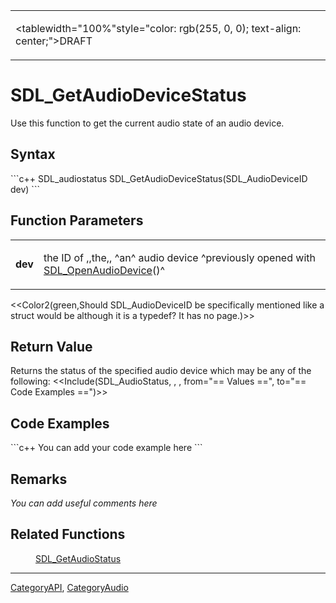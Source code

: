 <!-- pragma section-numbers off -->
<!-- pragma disable-camelcase -->
{|
|<tablewidth="100%"style="color: rgb(255, 0, 0); text-align: center;">DRAFT
|}

= SDL_GetAudioDeviceStatus =
Use this function to get the current audio state of an audio device.


== Syntax ==
```c++
SDL_audiostatus SDL_GetAudioDeviceStatus(SDL_AudioDeviceID dev)
```

== Function Parameters ==
{|
|'''dev'''
|the ID of ,,the,, ^an^ audio device ^previously opened with [[SDL_OpenAudioDevice]]()^
|}

<<Color2(green,Should SDL_Audio<code></code>DeviceID be specifically mentioned like a struct would be although it is a typedef? It has no page.)>>

== Return Value ==
Returns the status of the specified audio device which may be any of the following:
<<Include(SDL_AudioStatus, , , from="== Values ==", to="== Code Examples ==")>>

== Code Examples ==
```c++
You can add your code example here
```

== Remarks ==
''You can add useful comments here''

== Related Functions ==
:[[SDL_GetAudioStatus]]

----
[[CategoryAPI]], [[CategoryAudio]]
